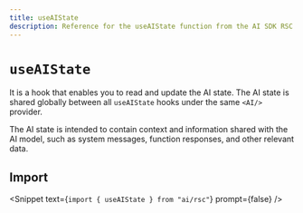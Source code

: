 ```yaml
---
title: useAIState
description: Reference for the useAIState function from the AI SDK RSC
---
```


# `useAIState`

It is a hook that enables you to read and update the AI state. The AI state is shared globally between all `useAIState` hooks under the same `<AI/>` provider.

The AI state is intended to contain context and information shared with the AI model, such as system messages, function responses, and other relevant data.

## Import

<Snippet text={`import { useAIState } from "ai/rsc"`} prompt={false} />

<ReferenceTable packageName="rsc" functionName="useAIState" />
